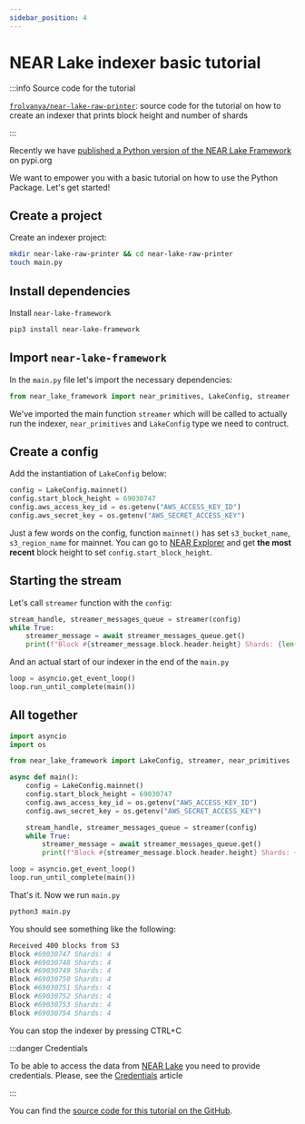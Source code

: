 ```yaml
---
sidebar_position: 4
---
```



# NEAR Lake indexer basic tutorial

<ProgrammingLanguage lang="python" />

:::info Source code for the tutorial

[`frolvanya/near-lake-raw-printer`](https://github.com/frolvanya/near-lake-raw-printer): source code for the tutorial on how to create an indexer that prints block height and number of shards

:::

Recently we have [published a Python version of the NEAR Lake Framework](https://pypi.org/project/near-lake-framework/) on pypi.org

We want to empower you with a basic tutorial on how to use the Python Package. Let's get started!


## Create a project

Create an indexer project:

```bash
mkdir near-lake-raw-printer && cd near-lake-raw-printer
touch main.py
```

## Install dependencies

Install `near-lake-framework`

```bash
pip3 install near-lake-framework
```

## Import `near-lake-framework`

In the `main.py` file let's import the necessary dependencies:

```python title=main.py
from near_lake_framework import near_primitives, LakeConfig, streamer
```

We've imported the main function `streamer` which will be called to actually run the indexer, `near_primitives` and `LakeConfig` type we need to contruct.

## Create a config

Add the instantiation of `LakeConfig` below:

```python title=main.py
config = LakeConfig.mainnet()
config.start_block_height = 69030747
config.aws_access_key_id = os.getenv("AWS_ACCESS_KEY_ID")
config.aws_secret_key = os.getenv("AWS_SECRET_ACCESS_KEY")
```

Just a few words on the config, function `mainnet()` has set `s3_bucket_name`, `s3_region_name` for mainnet.
You can go to [NEAR Explorer](https://explorer.near.org) and get **the most recent** block height to set `config.start_block_height`.

## Starting the stream

Let's call `streamer` function with the `config`:

```python title=main.py
stream_handle, streamer_messages_queue = streamer(config)
while True:
    streamer_message = await streamer_messages_queue.get()
    print(f"Block #{streamer_message.block.header.height} Shards: {len(streamer_message.shards)}")
```

And an actual start of our indexer in the end of the `main.py`

```python title=main.py
loop = asyncio.get_event_loop()
loop.run_until_complete(main())
```

## All together

```python title=main.py
import asyncio
import os

from near_lake_framework import LakeConfig, streamer, near_primitives

async def main():    
    config = LakeConfig.mainnet()
    config.start_block_height = 69030747
    config.aws_access_key_id = os.getenv("AWS_ACCESS_KEY_ID")
    config.aws_secret_key = os.getenv("AWS_SECRET_ACCESS_KEY")

    stream_handle, streamer_messages_queue = streamer(config)
    while True:
        streamer_message = await streamer_messages_queue.get()
        print(f"Block #{streamer_message.block.header.height} Shards: {len(streamer_message.shards)}")

loop = asyncio.get_event_loop()
loop.run_until_complete(main())
```

That's it. Now we run `main.py`

```bash
python3 main.py
```

You should see something like the following:

```bash
Received 400 blocks from S3
Block #69030747 Shards: 4
Block #69030748 Shards: 4
Block #69030749 Shards: 4
Block #69030750 Shards: 4
Block #69030751 Shards: 4
Block #69030752 Shards: 4
Block #69030753 Shards: 4
Block #69030754 Shards: 4
```

You can stop the indexer by pressing CTRL+C

:::danger Credentials

To be able to access the data from [NEAR Lake](/docs/projects/near-lake-indexer) you need to provide credentials. Please, see the [Credentials](./credentials) article

:::

You can find the [source code for this tutorial on the GitHub](https://github.com/frolvanya/near-lake-raw-printer).

